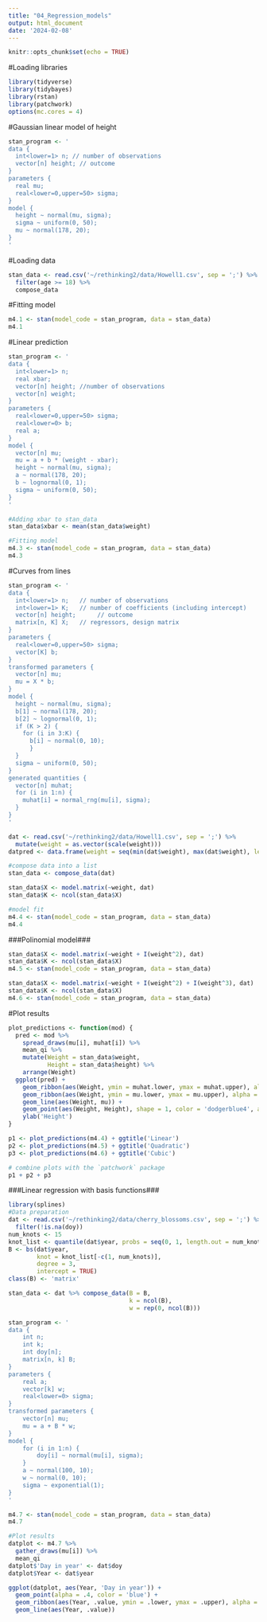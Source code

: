 ```yaml
---
title: "04_Regression_models"
output: html_document
date: '2024-02-08'
---
```


```r
knitr::opts_chunk$set(echo = TRUE)
```

#Loading libraries
```r
library(tidyverse)
library(tidybayes)
library(rstan)
library(patchwork)
options(mc.cores = 4)
```
#Gaussian linear model of height
```r
stan_program <- '
data {
  int<lower=1> n; // number of observations
  vector[n] height; // outcome
}
parameters {
  real mu;
  real<lower=0,upper=50> sigma;
}
model {
  height ~ normal(mu, sigma);
  sigma ~ uniform(0, 50);
  mu ~ normal(178, 20);
}
'
```
#Loading data
```r
stan_data <- read.csv('~/rethinking2/data/Howell1.csv', sep = ';') %>%
  filter(age >= 18) %>%
  compose_data
```
#Fitting model
```r
m4.1 <- stan(model_code = stan_program, data = stan_data)
m4.1
```
#Linear prediction
```r
stan_program <- '
data {
  int<lower=1> n;
  real xbar;
  vector[n] height; //number of observations
  vector[n] weight;
}
parameters {
  real<lower=0,upper=50> sigma;
  real<lower=0> b;
  real a;
}
model {
  vector[n] mu;
  mu = a + b * (weight - xbar);
  height ~ normal(mu, sigma);
  a ~ normal(178, 20);
  b ~ lognormal(0, 1);
  sigma ~ uniform(0, 50);
}
'
```

```r
#Adding xbar to stan_data
stan_data$xbar <- mean(stan_data$weight)
```

```r
#Fitting model
m4.3 <- stan(model_code = stan_program, data = stan_data)
m4.3
```
#Curves from lines
```r
stan_program <- '
data {
  int<lower=1> n;   // number of observations
  int<lower=1> K;   // number of coefficients (including intercept)
  vector[n] height;      // outcome
  matrix[n, K] X;   // regressors, design matrix
}
parameters {
  real<lower=0,upper=50> sigma;
  vector[K] b;
}
transformed parameters {
  vector[n] mu;
  mu = X * b;
}
model {
  height ~ normal(mu, sigma);
  b[1] ~ normal(178, 20);
  b[2] ~ lognormal(0, 1);
  if (K > 2) {
    for (i in 3:K) {
      b[i] ~ normal(0, 10);
      }
  }
  sigma ~ uniform(0, 50);
}
generated quantities {
  vector[n] muhat;
  for (i in 1:n) {
    muhat[i] = normal_rng(mu[i], sigma);
  }
}
'
```

```r
dat <- read.csv('~/rethinking2/data/Howell1.csv', sep = ';') %>% 
  mutate(weight = as.vector(scale(weight)))
datpred <- data.frame(weight = seq(min(dat$weight), max(dat$weight), length.out = 100)) 

#compose data into a list
stan_data <- compose_data(dat) 

stan_data$X <- model.matrix(~weight, dat)
stan_data$K <- ncol(stan_data$X)

#model fit
m4.4 <- stan(model_code = stan_program, data = stan_data)
m4.4
```
###Polinomial model###
```r
stan_data$X <- model.matrix(~weight + I(weight^2), dat)
stan_data$K <- ncol(stan_data$X)
m4.5 <- stan(model_code = stan_program, data = stan_data)
```
```r
stan_data$X <- model.matrix(~weight + I(weight^2) + I(weight^3), dat)
stan_data$K <- ncol(stan_data$X)
m4.6 <- stan(model_code = stan_program, data = stan_data)
```
#Plot results
```r
plot_predictions <- function(mod) {
  pred <- mod %>% 
    spread_draws(mu[i], muhat[i]) %>% 
    mean_qi %>% 
    mutate(Weight = stan_data$weight,
           Height = stan_data$height) %>% 
    arrange(Weight)
  ggplot(pred) +
    geom_ribbon(aes(Weight, ymin = muhat.lower, ymax = muhat.upper), alpha = .2) +
    geom_ribbon(aes(Weight, ymin = mu.lower, ymax = mu.upper), alpha = .2, fill = 'red') +
    geom_line(aes(Weight, mu)) +
    geom_point(aes(Weight, Height), shape = 1, color = 'dodgerblue4', alpha = .5) +
    ylab('Height')
}

p1 <- plot_predictions(m4.4) + ggtitle('Linear')
p2 <- plot_predictions(m4.5) + ggtitle('Quadratic')
p3 <- plot_predictions(m4.6) + ggtitle('Cubic')

# combine plots with the `patchwork` package
p1 + p2 + p3

```
###Linear regression with basis functions###
```r
library(splines)
#Data preparation
dat <- read.csv('~/rethinking2/data/cherry_blossoms.csv', sep = ';') %>% 
  filter(!is.na(doy))
num_knots <- 15
knot_list <- quantile(dat$year, probs = seq(0, 1, length.out = num_knots))
B <- bs(dat$year,
        knot = knot_list[-c(1, num_knots)],
        degree = 3,
        intercept = TRUE)
class(B) <- 'matrix'
```

```r
stan_data <- dat %>% compose_data(B = B, 
                                  k = ncol(B),
                                  w = rep(0, ncol(B)))
```

```r
stan_program <- '
data {
    int n;
    int k;
    int doy[n];
    matrix[n, k] B;
}
parameters {
    real a;
    vector[k] w;
    real<lower=0> sigma;
}
transformed parameters {
    vector[n] mu;
    mu = a + B * w;
}
model {
    for (i in 1:n) {
        doy[i] ~ normal(mu[i], sigma);
    }
    a ~ normal(100, 10);
    w ~ normal(0, 10);
    sigma ~ exponential(1);
}
'
```

```r
m4.7 <- stan(model_code = stan_program, data = stan_data)
m4.7
```
```r
#Plot results
datplot <- m4.7 %>% 
  gather_draws(mu[i]) %>% 
  mean_qi
datplot$'Day in year' <- dat$doy
datplot$Year <- dat$year

ggplot(datplot, aes(Year, 'Day in year')) +
  geom_point(alpha = .4, color = 'blue') +
  geom_ribbon(aes(Year, .value, ymin = .lower, ymax = .upper), alpha = .2) +
  geom_line(aes(Year, .value))

```
